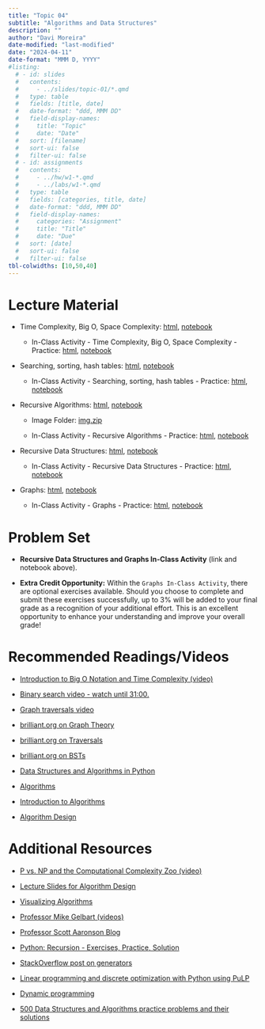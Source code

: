 ```yaml
---
title: "Topic 04"
subtitle: "Algorithms and Data Structures"
description: ""
author: "Davi Moreira"
date-modified: "last-modified"
date: "2024-04-11"
date-format: "MMM D, YYYY"
#listing:
  # - id: slides
  #   contents:
  #     - ../slides/topic-01/*.qmd
  #   type: table
  #   fields: [title, date]
  #   date-format: "ddd, MMM DD"
  #   field-display-names:
  #     title: "Topic"
  #     date: "Date"
  #   sort: [filename]
  #   sort-ui: false
  #   filter-ui: false
  # - id: assignments
  #   contents:
  #     - ../hw/w1-*.qmd
  #     - ../labs/w1-*.qmd
  #   type: table
  #   fields: [categories, title, date]
  #   date-format: "ddd, MMM DD"
  #   field-display-names:
  #     categories: "Assignment"
  #     title: "Title"
  #     date: "Due"
  #   sort: [date]
  #   sort-ui: false
  #   filter-ui: false
tbl-colwidths: [10,50,40]
---
```


# Lecture Material

-   Time Complexity, Big O, Space Complexity: [html](/lecture_material/material-topic-04/01-py-complexity-big-O.html){target="_blank"}, [notebook](https://github.com/davi-moreira/2024S_dsc_emory_qtm_350/blob/main/docs/lecture_material/material-topic-04/_01-py-complexity-big-O.ipynb){target="_blank"}

    -   In-Class Activity - Time Complexity, Big O, Space Complexity - Practice: [html](/lecture_material/material-topic-04/01-py-complexity-big-O-practice.html){target="_blank"}, [notebook](https://github.com/davi-moreira/2024S_dsc_emory_qtm_350/blob/main/docs/lecture_material/material-topic-04/_01-py-complexity-big-O-practice.ipynb){target="_blank"}

-   Searching, sorting, hash tables: [html](/lecture_material/material-topic-04/02-py-searching-sorting-hash.html){target="_blank"}, [notebook](https://github.com/davi-moreira/2024S_dsc_emory_qtm_350/blob/main/docs/lecture_material/material-topic-04/_02-py-searching-sorting-hash.ipynb){target="_blank"}

    -   In-Class Activity - Searching, sorting, hash tables - Practice: [html](/lecture_material/material-topic-04/02-py-searching-sorting-hash-practice.html){target="_blank"}, [notebook](https://github.com/davi-moreira/2024S_dsc_emory_qtm_350/blob/main/docs/lecture_material/material-topic-04/_02-py-searching-sorting-hash-practice.ipynb){target="_blank"}

-   Recursive Algorithms: [html](/lecture_material/material-topic-04/03-py-recursive-algorithms.html){target="_blank"}, [notebook](https://github.com/davi-moreira/2024S_dsc_emory_qtm_350/blob/main/docs/lecture_material/material-topic-04/_03-py-recursive-algorithms.ipynb){target="_blank"}
    -   Image Folder: [img.zip](https://github.com/davi-moreira/2024S_dsc_emory_qtm_350/blob/main/docs/lecture_material/material-topic-04/img.zip ){target="_blank"}
    
    -   In-Class Activity - Recursive Algorithms - Practice: [html](/lecture_material/material-topic-04/03-py-recursive-algorithms-practice.html){target="_blank"}, [notebook](https://github.com/davi-moreira/2024S_dsc_emory_qtm_350/blob/main/docs/lecture_material/material-topic-04/_03-py-recursive-algorithms-practice.ipynb){target="_blank"}

-   Recursive Data Structures: [html](/lecture_material/material-topic-04/04-py-recursive-data-structures.html){target="_blank"}, [notebook](https://github.com/davi-moreira/2024S_dsc_emory_qtm_350/blob/main/docs/lecture_material/material-topic-04/_04-py-recursive-data-structures.ipynb){target="_blank"}

    -   In-Class Activity - Recursive Data Structures - Practice: [html](/lecture_material/material-topic-04/04-py-recursive-data-structures-practice.html){target="_blank"}, [notebook](https://github.com/davi-moreira/2024S_dsc_emory_qtm_350/blob/main/docs/lecture_material/material-topic-04/_04-py-recursive-data-structures-practice.ipynb){target="_blank"}

-   Graphs: [html](/lecture_material/material-topic-04/05-py-graphs.html){target="_blank"}, [notebook](https://github.com/davi-moreira/2024S_dsc_emory_qtm_350/blob/main/docs/lecture_material/material-topic-04/_05-py-graphs.ipynb){target="_blank"}

    -   In-Class Activity - Graphs - Practice: [html](/lecture_material/material-topic-04/05-py-graphs-practice.html){target="_blank"}, [notebook](https://github.com/davi-moreira/2024S_dsc_emory_qtm_350/blob/main/docs/lecture_material/material-topic-04/_05-py-graphs-practice.ipynb){target="_blank"}


# Problem Set

- **Recursive Data Structures and Graphs In-Class Activity** (link and notebook above).

- **Extra Credit Opportunity:** Within the `Graphs In-Class Activity`, there are optional exercises available. Should you choose to complete and submit these exercises successfully, up to 3% will be added to your final grade as a recognition of your additional effort. This is an excellent opportunity to enhance your understanding and improve your overall grade!

# Recommended Readings/Videos

<!---- [](){target="_blank"}--->

-   [Introduction to Big O Notation and Time Complexity (video)](https://www.youtube.com/watch?v=D6xkbGLQesk){target="_blank"}

-   [Binary search video - watch until 31:00.](https://www.youtube.com/watch?v=y62zj9ozPOM&t=1314s){target="_blank"}

-   [Graph traversals video](https://www.youtube.com/watch?v=bIA8HEEUxZI){target="_blank"}

-   [brilliant.org on Graph Theory](https://brilliant.org/wiki/graph-theory/){target="_blank"}

-   [brilliant.org on Traversals](https://brilliant.org/wiki/traversals/){target="_blank"}

-   [brilliant.org on BSTs](https://brilliant.org/wiki/binary-search-trees/){target="_blank"}

-   [Data Structures and Algorithms in Python](https://www.amazon.com/Structures-Algorithms-Python-Michael-Goodrich/dp/1118290275){target="_blank"}

-   [Algorithms](https://highered.mheducation.com/sites/0073523402/index.html){target="_blank"}

-   [Introduction to Algorithms](https://mitpress.mit.edu/9780262046305/introduction-to-algorithms/){target="_blank"}

-   [Algorithm Design](https://www.amazon.com/Algorithm-Design-Jon-Kleinberg/dp/0321295358){target="_blank"}

# Additional Resources

-   [P vs. NP and the Computational Complexity Zoo (video)](https://www.youtube.com/watch?v=YX40hbAHx3s){target="_blank"}

-   [Lecture Slides for Algorithm Design](https://www.cs.princeton.edu/~wayne/kleinberg-tardos/){target="_blank"}

-   [Visualizing Algorithms](https://bost.ocks.org/mike/algorithms/){target="_blank"}

-   [Professor Mike Gelbart (videos)](https://www.youtube.com/playlist?list=PLWmXHcz_53Q02OsWy9IduQiSGUSnVGFhm){target="_blank"}

-   [Professor Scott Aaronson Blog](https://scottaaronson.blog/){target="_blank"}

-   [Python: Recursion - Exercises, Practice, Solution](https://www.w3resource.com/python-exercises/data-structures-and-algorithms/python-recursion.php){target="_blank"}

-   [StackOverflow post on generators](https://stackoverflow.com/questions/231767/what-does-the-yield-keyword-do-in-python/231855#231855){target="_blank"}

-   [Linear programming and discrete optimization with Python using PuLP](https://towardsdatascience.com/linear-programming-and-discrete-optimization-with-python-using-pulp-449f3c5f6e99){target="_blank"}

-   [Dynamic programming](https://web.mit.edu/15.053/www/AMP-Chapter-11.pdf){target="_blank"}

-   [500 Data Structures and Algorithms practice problems and their solutions](https://kingrayhan.medium.com/500-data-structures-and-algorithms-practice-problems-and-their-solutions-b45a83d803f0){target="_blank"}
